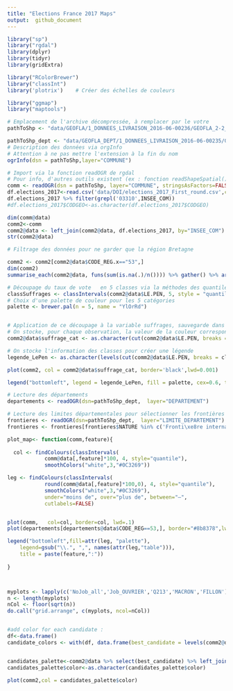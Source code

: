 ```yaml
---
title: "Elections France 2017 Maps"
output:  github_document
---
```


```r
library("sp")
library("rgdal")
library(dplyr)
library(tidyr)
library(gridExtra)

library("RColorBrewer")
library("classInt")
library('plotrix')    # Créer des échelles de couleurs

library("ggmap")
library("maptools")
```

```r
# Emplacement de l'archive décompressée, à remplacer par le votre
pathToShp <- "data/GEOFLA/1_DONNEES_LIVRAISON_2016-06-00236/GEOFLA_2-2_SHP_LAMB93_FR-ED161/COMMUNE/"

pathToShp_dept <- "data/GEOFLA_DEPT/1_DONNEES_LIVRAISON_2016-06-00235/GEOFLA_2-2_SHP_LAMB93_FR-ED161/DEPARTEMENT"
# Description des données via orgInfo
# Attention à ne pas mettre l'extension à la fin du nom
ogrInfo(dsn = pathToShp,layer="COMMUNE")
```

```r
# Import via la fonction readOGR de rgdal
# Pour info, d'autres outils existent (ex : fonction readShapeSpatial() du package maptools)
comm <- readOGR(dsn = pathToShp, layer="COMMUNE", stringsAsFactors=FALSE)
df.elections_2017<-read.csv('data/DOI/elections_2017_First_round.csv',colClasses=c(CODGEO='character'))
df.elections_2017 %>% filter(grepl('03310',INSEE_COM))
#df.elections_2017$CODGEO<-as.character(df.elections_2017$CODGEO)
```


```r
dim(comm@data)
comm2<-comm
comm2@data <- left_join(comm2@data, df.elections_2017, by="INSEE_COM")
str(comm2@data)
```

```r
# Filtrage des données pour ne garder que la région Bretagne

comm2 <- comm2[comm2@data$CODE_REG.x=="53",]
dim(comm2)
summarise_each(comm2@data, funs(sum(is.na(.)/n()))) %>% gather() %>% arrange(desc(value))
```


```r
# Découpage du taux de vote   en 5 classes via la méthodes des quantiles : idenfication des bornes (breaks, ou brks)
classSuffrages <- classIntervals(comm2@data$LE.PEN, 5, style = "quantile")
# Choix d'une palette de couleur pour les 5 catégories
palette <- brewer.pal(n = 5, name = "YlOrRd")


# Application de ce découpage à la variable suffrages, sauvegarde dans suffrage_cat
# On stocke, pour chaque observation, la valeur de la couleur correspondante
comm2@data$suffrage_cat <- as.character(cut(comm2@data$LE.PEN, breaks = classSuffrages$brks, labels = palette, include.lowest = TRUE))

# On stocke l'information des classes pour créer une légende 
legende_LePen <- as.character(levels(cut(comm2@data$LE.PEN, breaks = classSuffrages$brks, include.lowest = TRUE, right = FALSE)))

```



```r


plot(comm2, col = comm2@data$suffrage_cat, border='black',lwd=0.001)

legend("bottomleft", legend = legende_LePen, fill = palette, cex=0.6, title = "Vote Le Pen 2017")


```

  
```r
# Lecture des départements
departements <- readOGR(dsn=pathToShp_dept,  layer="DEPARTEMENT")

# Lecture des limites départementales pour sélectionner les frontières
frontieres <- readOGR(dsn=pathToShp_dept,  layer="LIMITE_DEPARTEMENT")
frontieres <- frontieres[frontieres$NATURE %in% c('Fronti\xe8re internationale','Limite c\xf4ti\xe8re'),]
```



```r



plot_map<- function(comm,feature){
  
  col <- findColours(classIntervals(
            comm@data[,feature]*100, 4, style="quantile"),
            smoothColors("white",3,"#0C3269"))

leg <- findColours(classIntervals(
            round(comm@data[,feature]*100,0), 4, style="quantile"),
            smoothColors("white",3,"#0C3269"),
            under="moins de", over="plus de", between="–",
            cutlabels=FALSE)


plot(comm,   col=col, border=col, lwd=.1)
plot(departements[departements@data$CODE_REG==53,], border="#8b8378",lwd=.7,add=TRUE)

legend("bottomleft",fill=attr(leg, "palette"),
    legend=gsub("\\.", ",", names(attr(leg,"table"))),
    title = paste(feature,":"))
  
}



myplots <- lapply(c('NoJob_all','Job_OUVRIER','Q213','MACRON','FILLON'), plot_map, comm = comm2)
n <- length(myplots)
nCol <- floor(sqrt(n))
do.call("grid.arrange", c(myplots, ncol=nCol))



```

```r
#add color for each candidate :
df<-data.frame()
candidate_colors <- with(df, data.frame(best_candidate = levels(comm2@data$best_candidate), color = palette <- brewer.pal(n = 9, name = "Set1")))


candidates_palette<-comm2@data %>% select(best_candidate) %>% left_join(.,candidate_colors,by='best_candidate') 
candidates_palette$color<-as.character(candidates_palette$color)

plot(comm2,col = candidates_palette$color)


```



